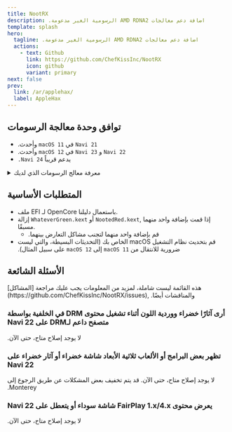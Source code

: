 ```yaml
---
title: NootRX
description: .الرسومية الغير مدعومة AMD RDNA2 اضافة دعم ‫معالجات‬
template: splash
hero:
  tagline: .الرسومية الغير مدعومة AMD RDNA2 اضافة دعم ‫معالجات‬
  actions:
    - text: ‫Github‬
      link: https://github.com/ChefKissInc/NootRX
      icon: github
      variant: primary
next: false
prev:
  link: /ar/applehax/
  label: AppleHax
---
```



## توافق وحدة معالجة الرسومات

- ‫`Navi 21` في `macOS 11` وأحدث.‬
- ‫`Navi 22` و `Navi 23` في `macOS 12` وأحدث.‬
- `‫.‬Navi 24` يدعم قريباً

<details>
<summary>معرفة‫ معالج الرسومات‬ ‫الذي‬ لديك</summary>

| العلامة التجارية             | نوع البطاقة |
| ---------------------------- | ----------- |
| AMD Radeon Pro V620          | `Navi 21`   |
| AMD Radeon Pro W6800         | `Navi 21`   |
| AMD Radeon Pro W6800X        | `Navi 21`   |
| AMD Radeon Pro W6800X Duo    | `Navi 21`   |
| AMD Radeon Pro W6900X        | `Navi 21`   |
| AMD Radeon RX 6800           | `Navi 21`   |
| AMD Radeon RX 6800 XT        | `Navi 21`   |
| AMD Radeon RX 6900 XT        | `Navi 21`   |
| AMD Radeon RX 6900 XTX       | `Navi 21`   |
| AMD Radeon RX 6950 XT        | `Navi 21`   |
| AMD Radeon RX 6700           | `Navi 22`   |
| AMD Radeon RX 6700 XT        | `Navi 22`   |
| AMD Radeon RX 6700M          | `Navi 22`   |
| AMD Radeon RX 6750 GRE 10 GB | `Navi 22`   |
| AMD Radeon RX 6750 GRE 12 GB | `Navi 22`   |
| AMD Radeon RX 6750 XT        | `Navi 22`   |
| AMD Radeon RX 6800M          | `Navi 22`   |
| AMD Radeon RX 6850M XT       | `Navi 22`   |
| AMD Radeon Pro W6600         | `Navi 23`   |
| AMD Radeon Pro W6600M        | `Navi 23`   |
| AMD Radeon Pro W6600X        | `Navi 23`   |
| AMD Radeon RX 6600           | `Navi 23`   |
| AMD Radeon RX 6600 XT        | `Navi 23`   |
| AMD Radeon RX 6600M          | `Navi 23`   |
| AMD Radeon RX 6600S          | `Navi 23`   |
| AMD Radeon RX 6650 XT        | `Navi 23`   |
| AMD Radeon RX 6650M          | `Navi 23`   |
| AMD Radeon RX 6650M XT       | `Navi 23`   |
| AMD Radeon RX 6700S          | `Navi 23`   |
| AMD Radeon RX 6800S          | `Navi 23`   |
| AMD Radeon Pro W6300         | `Navi 24`   |
| AMD Radeon Pro W6300M        | `Navi 24`   |
| AMD Radeon Pro W6400         | `Navi 24`   |
| AMD Radeon Pro W6500M        | `Navi 24`   |
| AMD Radeon RX 6300           | `Navi 24`   |
| AMD Radeon RX 6300M          | `Navi 24`   |
| AMD Radeon RX 6400           | `Navi 24`   |
| AMD Radeon RX 6450M          | `Navi 24`   |
| AMD Radeon RX 6500 XT        | `Navi 24`   |
| AMD Radeon RX 6500M          | `Navi 24`   |
| AMD Radeon RX 6550M          | `Navi 24`   |
| AMD Radeon RX 6550S          | `Navi 24`   |

</details>

## المتطلبات الأساسية

- ملف EFI لـ OpenCore باستعمال دليلنا.
- إزالة `WhateverGreen.kext` أو `NootedRed.kext`, إذ‫ا قمت بإضافة واحد منهما مسبقًا‬.
  - ‫قم بإضافة واحد منهما لتجنب مشاكل التعارض بينهما.‬
- ‫قم بتحديث نظام التشغيل macOS الخاص بك (التحديثات البسيطة، والتي ليست ضرورية للانتقال من `macOS 11` إلى `macOS 12` على سبيل المثال).‬

## الأسئلة الشائعة

<Aside type="danger">
هذه القائمة ليست شاملة، لمزيد من المعلومات يجب عليك مراجعة [المشاكل](https://github.com/ChefKissInc/NootRX/issues), ‫و‬المناقشات‫ أيضًا.‬
</Aside>

### ‫أرى آثارًا خضراء ووردية اللون أثناء تشغيل محتوى DRM في الخلفية بواسطة متصفح داعم لـDRM على Navi 22‬

‫لا يوجد إصلاح متاح، حتى الآن.‬

### ‫تظهر بعض البرامج أو الألعاب ثلاثية الأبعاد شاشة خضراء أو آثار خضراء على Navi 22‬

‫لا يوجد إصلاح متاح، حتى الآن. قد يتم تخفيف بعض المشكلات عن طريق الرجوع إلى Monterey.‬

### ‫يعرض محتوى FairPlay 1.x/4.x شاشة سوداء أو يتعطل على Navi 22‬

‫لا يوجد إصلاح متاح، حتى الآن.‬
